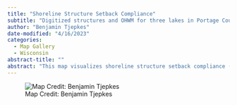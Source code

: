 ```yaml
---
title: "Shoreline Structure Setback Compliance"
subtitle: "Digitized structures and OHWM for three lakes in Portage County, Wisconsin."
author: "Benjamin Tjepkes"
date-modified: "4/16/2023"
categories:
  - Map Gallery
  - Wisconsin
abstract-title: ""
abstract: "This map visualizes shoreline structure setback compliance (in accordance with Wisconsin NR 115.05(1)(b)) for Mud, Penny, and Tree Lakes in Portage County, Wisconsin. Using the ordinary high water mark as a reference, all near structures were outlined using heads-up digitizing techniques."
---
```


![Map Credit: Benjamin Tjepkes](../gallery/img-map-4.jpg)



